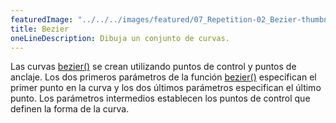 ---
featuredImage: "../../../images/featured/07_Repetition-02_Bezier-thumbnail.png"
title: Bezier
oneLineDescription: Dibuja un conjunto de curvas.
---

Las curvas <a href="https://p5js.org/reference/p5/bezier" target="_blank">bezier()</a> 
se crean utilizando puntos de control y puntos de anclaje. Los dos primeros parámetros de 
la función <a href="https://p5js.org/reference/p5/bezier" target="_blank">bezier()</a> 
especifican el primer punto en la curva y los dos últimos parámetros especifican el último 
punto. Los parámetros intermedios establecen los puntos de control que definen la forma de la curva.